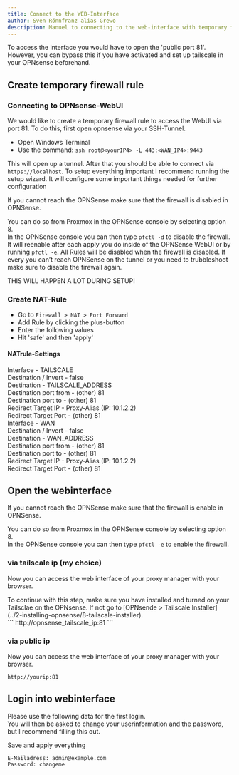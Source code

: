 ```yaml
---
title: Connect to the WEB-Interface
author: Sven Rönnfranz alias Grewo
description: Manuel to connecting to the web-interface with temporary firewall-rule.
---
```



<Aside type="danger">
To access the interface you would have to open the 'public port 81'.<br/>
However, you can bypass this if you have activated and set up tailscale in your OPNsense beforehand.
</Aside>

## Create temporary firewall rule
### Connecting to OPNsense-WebUI
We would like to create a temporary firewall rule to access the WebUI via port 81.
To do this, first open opnsense via your SSH-Tunnel.

* Open Windows Terminal
* Use the command: `ssh root@<yourIP4> -L 443:<WAN_IP4>:9443`

This will open up a tunnel. After that you should be able to connect via `https://localhost`.
To setup everything important I recommend running the setup wizard. It will configure some important things needed for further configuration

<Aside>
If you cannot reach the OPNSense make sure that the firewall is disabled in OPNSense.

You can do so from Proxmox in the OPNSense console by selecting option 8.<br/>
In the OPNSense console you can then type `pfctl -d` to disable the firewall.<br/>
It will reenable after each apply you do inside of the OPNSense WebUI or by running `pfctl -e`.
All Rules will be disabled when the firewall is disabled. If every you can’t reach OPNSense on the
tunnel or you need to trubbleshoot make sure to disable the firewall again.<br/>

THIS WILL HAPPEN A LOT DURING SETUP!
</Aside>

### Create NAT-Rule
* Go to `Firewall > NAT > Port Forward`
* Add Rule by clicking the plus-button
* Enter the following values
* Hit 'safe' and then 'apply'

#### NATrule-Settings
<Tabs>
    <TabItem label="tailscale port">
        Interface               -   TAILSCALE<br/>
        Destination / Invert    -   false<br/>
        Destination             -   TAILSCALE_ADDRESS<br/>
        Destination port from   -   (other) 81<br/>
        Destination port to     -   (other) 81<br/>
        Redirect Target IP      -   Proxy-Alias (IP: 10.1.2.2)<br/>
        Redirect Target Port    -   (other) 81<br/>
    </TabItem>
    <TabItem label="public port">
        Interface               -   WAN<br/>
        Destination / Invert    -   false<br/>
        Destination             -   WAN_ADDRESS<br/>
        Destination port from   -   (other) 81<br/>
        Destination port to     -   (other) 81<br/>
        Redirect Target IP      -   Proxy-Alias (IP: 10.1.2.2)<br/>
        Redirect Target Port    -   (other) 81<br/>
    </TabItem>
</Tabs>

## Open the webinterface
<Aside type="note">
If you cannot reach the OPNSense make sure that the firewall is enable in OPNSense.

You can do so from Proxmox in the OPNSense console by selecting option 8.<br/>
In the OPNSense console you can then type `pfctl -e` to enable the firewall.<br/>
</Aside>

### via tailscale ip (my choice)
Now you can access the web interface of your proxy manager with your browser.
<Aside type="caution">
To continue with this step, make sure you have installed and turned on your Tailsclae on the OPNsense.
If not go to [OPNsende > Tailscale Installer](../2-installing-opnsense/8-tailscale-installer).
</Aside>
```
http://opnsense_tailscale_ip:81
```

### via public ip
Now you can access the web interface of your proxy manager with your browser.
```
http://yourip:81
```

## Login into webinterface
Please use the following data for the first login.<br/>
You will then be asked to change your userinformation and the password, but I recommend filling this out.

Save and apply everything

```
E-Mailadress: admin@example.com
Password: changeme
```
